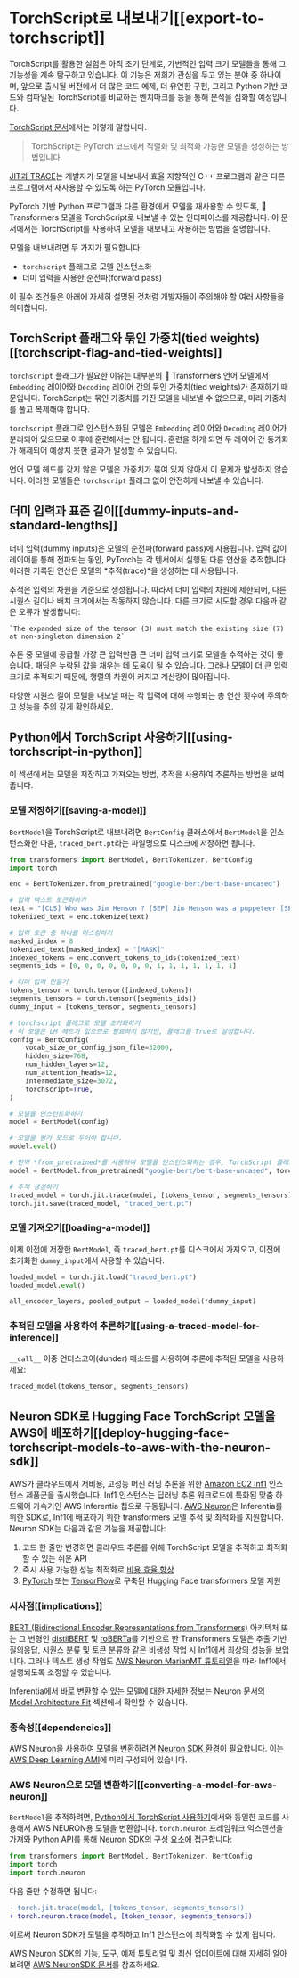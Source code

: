 <!--Copyright 2022 The HuggingFace Team. All rights reserved.

Licensed under the Apache License, Version 2.0 (the "License"); you may not use this file except in compliance with
the License. You may obtain a copy of the License at

http://www.apache.org/licenses/LICENSE-2.0

Unless required by applicable law or agreed to in writing, software distributed under the License is distributed on
an "AS IS" BASIS, WITHOUT WARRANTIES OR CONDITIONS OF ANY KIND, either express or implied. See the License for the
specific language governing permissions and limitations under the License.
-->

# TorchScript로 내보내기[[export-to-torchscript]]

<Tip>

TorchScript를 활용한 실험은 아직 초기 단계로, 가변적인 입력 크기 모델들을 통해 그 기능성을 계속 탐구하고 있습니다. 
이 기능은 저희가 관심을 두고 있는 분야 중 하나이며, 
앞으로 출시될 버전에서 더 많은 코드 예제, 더 유연한 구현, 그리고 Python 기반 코드와 컴파일된 TorchScript를 비교하는 벤치마크를 등을 통해 분석을 심화할 예정입니다.

</Tip>

[TorchScript 문서](https://pytorch.org/docs/stable/jit.html)에서는 이렇게 말합니다.

> TorchScript는 PyTorch 코드에서 직렬화 및 최적화 가능한 모델을 생성하는 방법입니다.

[JIT과 TRACE](https://pytorch.org/docs/stable/jit.html)는 개발자가 모델을 내보내서 효율 지향적인 C++ 프로그램과 같은 다른 프로그램에서 재사용할 수 있도록 하는 PyTorch 모듈입니다.

PyTorch 기반 Python 프로그램과 다른 환경에서 모델을 재사용할 수 있도록, 🤗 Transformers 모델을 TorchScript로 내보낼 수 있는 인터페이스를 제공합니다. 
이 문서에서는 TorchScript를 사용하여 모델을 내보내고 사용하는 방법을 설명합니다.

모델을 내보내려면 두 가지가 필요합니다:

- `torchscript` 플래그로 모델 인스턴스화
- 더미 입력을 사용한 순전파(forward pass)

이 필수 조건들은 아래에 자세히 설명된 것처럼 개발자들이 주의해야 할 여러 사항들을 의미합니다.

## TorchScript 플래그와 묶인 가중치(tied weights)[[torchscript-flag-and-tied-weights]]

`torchscript` 플래그가 필요한 이유는 대부분의 🤗 Transformers 언어 모델에서 `Embedding` 레이어와 `Decoding` 레이어 간의 묶인 가중치(tied weights)가 존재하기 때문입니다.
TorchScript는 묶인 가중치를 가진 모델을 내보낼 수 없으므로, 미리 가중치를 풀고 복제해야 합니다.

`torchscript` 플래그로 인스턴스화된 모델은 `Embedding` 레이어와 `Decoding` 레이어가 분리되어 있으므로 이후에 훈련해서는 안 됩니다.
훈련을 하게 되면 두 레이어 간 동기화가 해제되어 예상치 못한 결과가 발생할 수 있습니다.

언어 모델 헤드를 갖지 않은 모델은 가중치가 묶여 있지 않아서 이 문제가 발생하지 않습니다.
이러한 모델들은 `torchscript` 플래그 없이 안전하게 내보낼 수 있습니다.

## 더미 입력과 표준 길이[[dummy-inputs-and-standard-lengths]]

더미 입력(dummy inputs)은 모델의 순전파(forward pass)에 사용됩니다. 
입력 값이 레이어를 통해 전파되는 동안, PyTorch는 각 텐서에서 실행된 다른 연산을 추적합니다. 
이러한 기록된 연산은 모델의 *추적(trace)*을 생성하는 데 사용됩니다.

추적은 입력의 차원을 기준으로 생성됩니다. 
따라서 더미 입력의 차원에 제한되어, 다른 시퀀스 길이나 배치 크기에서는 작동하지 않습니다. 
다른 크기로 시도할 경우 다음과 같은 오류가 발생합니다:

```
`The expanded size of the tensor (3) must match the existing size (7) at non-singleton dimension 2`
```
추론 중 모델에 공급될 가장 큰 입력만큼 큰 더미 입력 크기로 모델을 추적하는 것이 좋습니다. 
패딩은 누락된 값을 채우는 데 도움이 될 수 있습니다. 
그러나 모델이 더 큰 입력 크기로 추적되기 때문에, 행렬의 차원이 커지고 계산량이 많아집니다.

다양한 시퀀스 길이 모델을 내보낼 때는 각 입력에 대해 수행되는 총 연산 횟수에 주의하고 성능을 주의 깊게 확인하세요.

## Python에서 TorchScript 사용하기[[using-torchscript-in-python]]

이 섹션에서는 모델을 저장하고 가져오는 방법, 추적을 사용하여 추론하는 방법을 보여줍니다.

### 모델 저장하기[[saving-a-model]]

`BertModel`을 TorchScript로 내보내려면 `BertConfig` 클래스에서 `BertModel`을 인스턴스화한 다음, `traced_bert.pt`라는 파일명으로 디스크에 저장하면 됩니다.

```python
from transformers import BertModel, BertTokenizer, BertConfig
import torch

enc = BertTokenizer.from_pretrained("google-bert/bert-base-uncased")

# 입력 텍스트 토큰화하기
text = "[CLS] Who was Jim Henson ? [SEP] Jim Henson was a puppeteer [SEP]"
tokenized_text = enc.tokenize(text)

# 입력 토큰 중 하나를 마스킹하기
masked_index = 8
tokenized_text[masked_index] = "[MASK]"
indexed_tokens = enc.convert_tokens_to_ids(tokenized_text)
segments_ids = [0, 0, 0, 0, 0, 0, 0, 1, 1, 1, 1, 1, 1, 1]

# 더미 입력 만들기
tokens_tensor = torch.tensor([indexed_tokens])
segments_tensors = torch.tensor([segments_ids])
dummy_input = [tokens_tensor, segments_tensors]

# torchscript 플래그로 모델 초기화하기
# 이 모델은 LM 헤드가 없으므로 필요하지 않지만, 플래그를 True로 설정합니다.
config = BertConfig(
    vocab_size_or_config_json_file=32000,
    hidden_size=768,
    num_hidden_layers=12,
    num_attention_heads=12,
    intermediate_size=3072,
    torchscript=True,
)

# 모델을 인스턴트화하기
model = BertModel(config)

# 모델을 평가 모드로 두어야 합니다.
model.eval()

# 만약 *from_pretrained*를 사용하여 모델을 인스턴스화하는 경우, TorchScript 플래그를 쉽게 설정할 수 있습니다
model = BertModel.from_pretrained("google-bert/bert-base-uncased", torchscript=True)

# 추적 생성하기
traced_model = torch.jit.trace(model, [tokens_tensor, segments_tensors])
torch.jit.save(traced_model, "traced_bert.pt")
```

### 모델 가져오기[[loading-a-model]]

이제 이전에 저장한 `BertModel`, 즉 `traced_bert.pt`를 디스크에서 가져오고, 이전에 초기화한 `dummy_input`에서 사용할 수 있습니다.

```python
loaded_model = torch.jit.load("traced_bert.pt")
loaded_model.eval()

all_encoder_layers, pooled_output = loaded_model(*dummy_input)
```

### 추적된 모델을 사용하여 추론하기[[using-a-traced-model-for-inference]]

`__call__` 이중 언더스코어(dunder) 메소드를 사용하여 추론에 추적된 모델을 사용하세요:

```python
traced_model(tokens_tensor, segments_tensors)
```

## Neuron SDK로 Hugging Face TorchScript 모델을 AWS에 배포하기[[deploy-hugging-face-torchscript-models-to-aws-with-the-neuron-sdk]]

AWS가 클라우드에서 저비용, 고성능 머신 러닝 추론을 위한 [Amazon EC2 Inf1](https://aws.amazon.com/ec2/instance-types/inf1/) 인스턴스 제품군을 출시했습니다. 
Inf1 인스턴스는 딥러닝 추론 워크로드에 특화된 맞춤 하드웨어 가속기인 AWS Inferentia 칩으로 구동됩니다. 
[AWS Neuron](https://awsdocs-neuron.readthedocs-hosted.com/en/latest/#)은 Inferentia를 위한 SDK로, Inf1에 배포하기 위한 transformers 모델 추적 및 최적화를 지원합니다. 
Neuron SDK는 다음과 같은 기능을 제공합니다:

1. 코드 한 줄만 변경하면 클라우드 추론를 위해 TorchScript 모델을 추적하고 최적화할 수 있는 쉬운 API
2. 즉시 사용 가능한 성능 최적화로 [비용 효율 향상](https://awsdocs-neuron.readthedocs-hosted.com/en/latest/neuron-guide/benchmark/>)
3. [PyTorch](https://awsdocs-neuron.readthedocs-hosted.com/en/latest/src/examples/pytorch/bert_tutorial/tutorial_pretrained_bert.html) 또는 [TensorFlow](https://awsdocs-neuron.readthedocs-hosted.com/en/latest/src/examples/tensorflow/huggingface_bert/huggingface_bert.html)로 구축된 Hugging Face transformers 모델 지원

### 시사점[[implications]]

[BERT (Bidirectional Encoder Representations from Transformers)](https://huggingface.co/docs/transformers/main/model_doc/bert) 아키텍처 또는 그 변형인 [distilBERT](https://huggingface.co/docs/transformers/main/model_doc/distilbert) 및 [roBERTa](https://huggingface.co/docs/transformers/main/model_doc/roberta)를 기반으로 한 Transformers 모델은 추출 기반 질의응답, 시퀀스 분류 및 토큰 분류와 같은 비생성 작업 시 Inf1에서 최상의 성능을 보입니다. 
그러나 텍스트 생성 작업도 [AWS Neuron MarianMT 튜토리얼](https://awsdocs-neuron.readthedocs-hosted.com/en/latest/src/examples/pytorch/transformers-marianmt.html)을 따라 Inf1에서 실행되도록 조정할 수 있습니다.

Inferentia에서 바로 변환할 수 있는 모델에 대한 자세한 정보는 Neuron 문서의 [Model Architecture Fit](https://awsdocs-neuron.readthedocs-hosted.com/en/latest/neuron-guide/models/models-inferentia.html#models-inferentia) 섹션에서 확인할 수 있습니다.

### 종속성[[dependencies]]

AWS Neuron을 사용하여 모델을 변환하려면 [Neuron SDK 환경](https://awsdocs-neuron.readthedocs-hosted.com/en/latest/neuron-guide/neuron-frameworks/pytorch-neuron/index.html#installation-guide)이 필요합니다.
 이는 [AWS Deep Learning AMI](https://docs.aws.amazon.com/dlami/latest/devguide/tutorial-inferentia-launching.html)에 미리 구성되어 있습니다.

### AWS Neuron으로 모델 변환하기[[converting-a-model-for-aws-neuron]]

`BertModel`을 추적하려면, [Python에서 TorchScript 사용하기](torchscript#using-torchscript-in-python)에서와 동일한 코드를 사용해서 AWS NEURON용 모델을 변환합니다. 
`torch.neuron` 프레임워크 익스텐션을 가져와 Python API를 통해 Neuron SDK의 구성 요소에 접근합니다:

```python
from transformers import BertModel, BertTokenizer, BertConfig
import torch
import torch.neuron
```

다음 줄만 수정하면 됩니다:

```diff
- torch.jit.trace(model, [tokens_tensor, segments_tensors])
+ torch.neuron.trace(model, [token_tensor, segments_tensors])
```

이로써 Neuron SDK가 모델을 추적하고 Inf1 인스턴스에 최적화할 수 있게 됩니다.

AWS Neuron SDK의 기능, 도구, 예제 튜토리얼 및 최신 업데이트에 대해 자세히 알아보려면 [AWS NeuronSDK 문서](https://awsdocs-neuron.readthedocs-hosted.com/en/latest/index.html)를 참조하세요.
